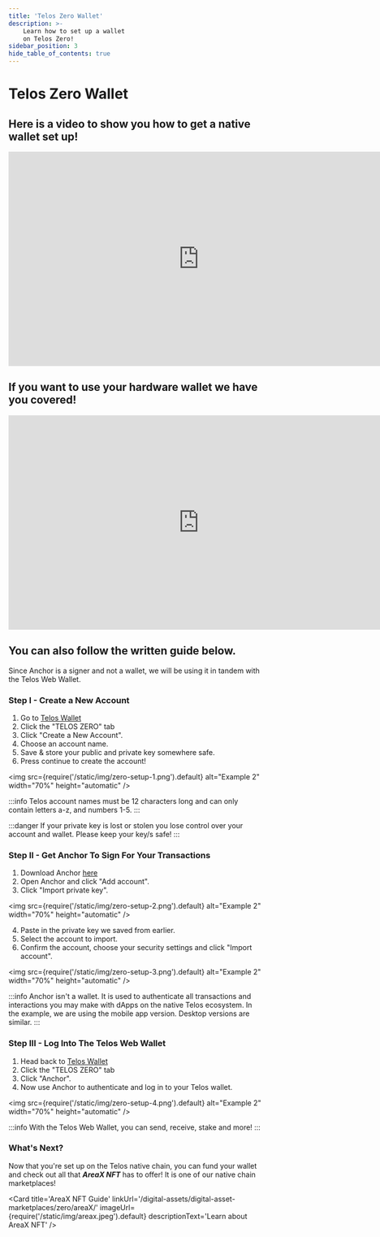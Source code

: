 ---
title: 'Telos Zero Wallet'
description: >-
    Learn how to set up a wallet
    on Telos Zero!
sidebar_position: 3
hide_table_of_contents: true
---


# Telos Zero Wallet

## Here is a video to show you how to get a native wallet set up!

<iframe width="750" height="422" src="https://www.youtube.com/embed/i-2Ari0QPJ0" title="How To: Set up a Telos native account &amp; wallet" frameborder="0" allow="accelerometer; autoplay; clipboard-write; encrypted-media; gyroscope; picture-in-picture; web-share" allowfullscreen></iframe>

## If you want to use your hardware wallet we have you covered!

<iframe width="750" height="422" src="https://www.youtube.com/embed/UpPZCZIhmI0" title="How To: Create a Telos native account using a Ledger device" frameborder="0" allow="accelerometer; autoplay; clipboard-write; encrypted-media; gyroscope; picture-in-picture; web-share" allowfullscreen></iframe>

## You can also follow the written guide below.

Since Anchor is a signer and not a wallet, we will be using it in tandem with the Telos Web Wallet.

### Step I - Create a New Account

1. Go to [Telos Wallet](https://wallet.telos.net/)
2. Click the "TELOS ZERO" tab
3. Click "Create a New Account".
4. Choose an account name. 
5. Save & store your public and private key somewhere safe. 
6. Press continue to create the account!

<img
    src={require('/static/img/zero-setup-1.png').default}
    alt="Example 2"
    width="70%"
    height="automatic"
/>

:::info
Telos account names must be 12 characters long and can only contain letters a-z, and numbers 1-5.
:::

:::danger
If your private key is lost or stolen you lose control over your account and wallet. Please keep your key/s safe!
:::

### Step II - Get Anchor To Sign For Your Transactions

1. Download Anchor [here](https://www.greymass.com/anchor#download)
2. Open Anchor and click "Add account".
3. Click "Import private key".

<img
    src={require('/static/img/zero-setup-2.png').default}
    alt="Example 2"
    width="70%"
    height="automatic"
/>

4. Paste in the private key we saved from earlier.
5. Select the account to import.
6. Confirm the account, choose your security settings and click "Import account".

<img
    src={require('/static/img/zero-setup-3.png').default}
    alt="Example 2"
    width="70%"
    height="automatic"
/>


:::info
Anchor isn't a wallet. It is used to authenticate all transactions and interactions you may make with dApps on the native Telos ecosystem.
In the example, we are using the mobile app version. Desktop versions are similar.
:::

### Step III - Log Into The Telos Web Wallet

1. Head back to [Telos Wallet](https://wallet.telos.net/)
2. Click the "TELOS ZERO" tab
3. Click "Anchor".
4. Now use Anchor to authenticate and log in to your Telos wallet.

<img
    src={require('/static/img/zero-setup-4.png').default}
    alt="Example 2"
    width="70%"
    height="automatic"
 />

:::info
With the Telos Web Wallet, you can send, receive, stake and more! 
:::

### What's Next?

Now that you're set up on the Telos native chain, you can fund your wallet and check out all that ___AreaX NFT___ has to offer! It is one of our native chain marketplaces!


<Card
    title='AreaX NFT Guide'
    linkUrl='/digital-assets/digital-asset-marketplaces/zero/areaX/'
    imageUrl={require('/static/img/areax.jpeg').default}
    descriptionText='Learn about AreaX NFT'
/>